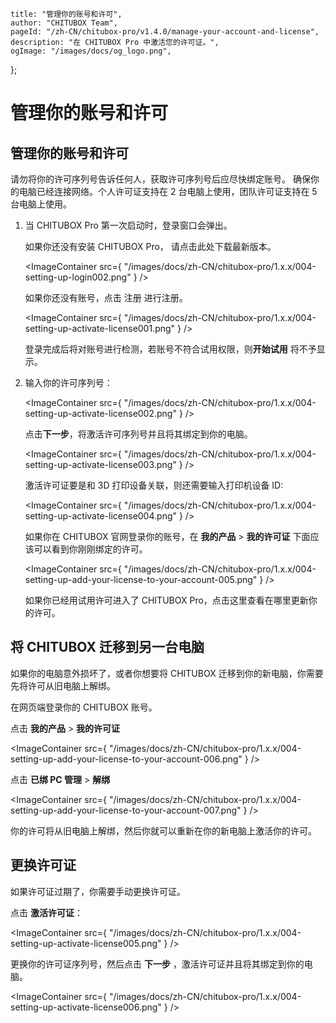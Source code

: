 	title: "管理你的账号和许可",
	author: "CHITUBOX Team",
	pageId: "/zh-CN/chitubox-pro/v1.4.0/manage-your-account-and-license",
	description: "在 CHITUBOX Pro 中激活您的许可证。",
	ogImage: "/images/docs/og_logo.png",
};

# 管理你的账号和许可

## 管理你的账号和许可

<Admonition type="danger" title="危险">
	请勿将你的许可序列号告诉任何人，获取许可序列号后应尽快绑定账号。
</Admonition>

<Admonition type="note" title="注意">
	确保你的电脑已经连接网络。个人许可证支持在 2 台电脑上使用，团队许可证支持在
	5 台电脑上使用。
</Admonition>

1. 当 CHITUBOX Pro 第一次启动时，登录窗口会弹出。

    如果你还没有安装 CHITUBOX Pro， 请点击<SpanA href="https://www.chitubox.com/zh-Hans/download/chitubox-pro">此处</SpanA>下载最新版本。

    <ImageContainer
    	src={
    		"/images/docs/zh-CN/chitubox-pro/1.x.x/004-setting-up-login002.png"
    	}
    />

    如果你还没有账号，点击 <SpanA href="https://cc.chitubox.com/register">注册</SpanA> 进行注册。

    <ImageContainer
    	src={
    		"/images/docs/zh-CN/chitubox-pro/1.x.x/004-setting-up-activate-license001.png"
    	}
    />

    <Admonition type="note" title="注意">
    	登录完成后将对账号进行检测，若账号不符合试用权限，则<b>开始试用</b>
    	将不予显示。
    </Admonition>

1. 输入你的许可序列号：

    <ImageContainer
    	src={
    		"/images/docs/zh-CN/chitubox-pro/1.x.x/004-setting-up-activate-license002.png"
    	}
    />

    点击**下一步**，将激活许可序列号并且将其绑定到你的电脑。

    <ImageContainer
    	src={
    		"/images/docs/zh-CN/chitubox-pro/1.x.x/004-setting-up-activate-license003.png"
    	}
    />

    激活许可证要是和 3D 打印设备关联，则还需要输入打印机设备 ID:

    <ImageContainer
    	src={
    		"/images/docs/zh-CN/chitubox-pro/1.x.x/004-setting-up-activate-license004.png"
    	}
    />

    如果你在 CHITUBOX 官网<SpanA href="https://cc.chitubox.com/login">登录</SpanA>你的账号，在 **我的产品** > **我的许可证** 下面应该可以看到你刚刚绑定的许可。

    <ImageContainer
    	src={
    		"/images/docs/zh-CN/chitubox-pro/1.x.x/004-setting-up-add-your-license-to-your-account-005.png"
    	}
    />

    如果你已经用试用许可进入了 CHITUBOX Pro，点击<NextLink href="/zh-CN/chitubox-pro/1.x.x/latest/application-overview/setting-and-help#授权">这里</NextLink>查看在哪里更新你的许可。

## 将 CHITUBOX 迁移到另一台电脑

如果你的电脑意外损坏了，或者你想要将 CHITUBOX 迁移到你的新电脑，你需要先将许可从旧电脑上解绑。

在网页端<SpanA href="https://cc.chitubox.com/login">登录</SpanA>你的 CHITUBOX 账号。

点击 **我的产品** > **我的许可证**

<ImageContainer
	src={
		"/images/docs/zh-CN/chitubox-pro/1.x.x/004-setting-up-add-your-license-to-your-account-006.png"
	}
/>

点击 **已绑 PC 管理** > **解绑**

<ImageContainer
	src={
		"/images/docs/zh-CN/chitubox-pro/1.x.x/004-setting-up-add-your-license-to-your-account-007.png"
	}
/>

你的许可将从旧电脑上解绑，然后你就可以重新在你的新电脑上激活你的许可。

## 更换许可证

如果许可证过期了，你需要手动更换许可证。

点击 **激活许可证**：

<ImageContainer
	src={
		"/images/docs/zh-CN/chitubox-pro/1.x.x/004-setting-up-activate-license005.png"
	}
/>

更换你的许可证序列号，然后点击 **下一步** ，激活许可证并且将其绑定到你的电脑。

<ImageContainer
	src={
		"/images/docs/zh-CN/chitubox-pro/1.x.x/004-setting-up-activate-license006.png"
	}
/>
